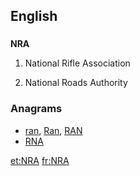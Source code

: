 ==English==
==={{initialism}}===
{{wikipedia|National Rifle Association}}
'''NRA'''

# {{US}} National Rifle Association
# {{Ireland}} National Roads Authority

===Anagrams===
* [[ran#English|ran]], [[Ran#English|Ran]], [[RAN#English|RAN]]
* [[RNA#English|RNA]]

[[et:NRA]]
[[fr:NRA]]